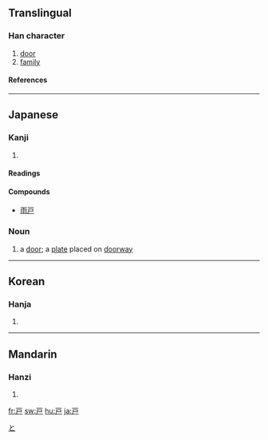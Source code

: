 {{see|戶}}

==Translingual==
===Han character===
{{Han char|rn=63|rad=戶|as=00|sn=4|four=|canj=一尸 (MS), X一尸 (XMS)}}
# [[door]]
# [[family]]
====References====
{{Han ref|kx=0414.321|hdz=32257.010|uh=6238|ud=25144}}
----
== Japanese ==
[[Category:1000_Japanese_basic_words|と]]

===Kanji===
{{ja-kanji|grade=2|rs=戶00}}
# {{defn|Japanese}} 
====Readings====
{{ja-readings|on=[[こ]] (ko)|kun=[[と]] (to), [[へ]] (he)}}
====Compounds====
*[[雨戸]]  

=== Noun ===
{{ja-noun|k|count=|hira=と|kata=|rom=to|kanji=|kyu=|shin=|hidx=}}
# a [[door]]; a [[plate]] placed on [[doorway]]
----

==Korean==
===Hanja===
{{ko-hanja|hangeul=호|eumhun=지계|rv=ho|mr=ho|y=ho}}
# {{defn|Korean}}
----
==Mandarin==
===Hanzi===
{{cmn-hanzi|pin=[[hù]] ([[hu4]])|wg=hu<sup>4</sup>}}
# {{defn|Mandarin}}

[[fr:戸]]
[[sw:戸]]
[[hu:戸]]
[[ja:戸]]